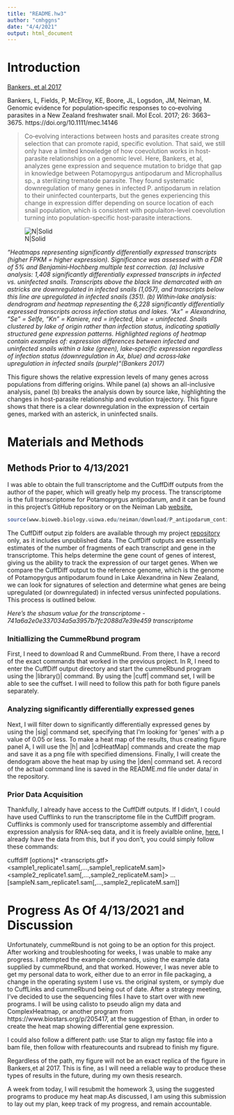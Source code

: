 ---
title: "README.hw3"
author: "cmhggns"
date: "4/4/2021"
output: html_document
---

# Introduction

[Bankers, et al 2017](https://onlinelibrary.wiley.com/doi/epdf/10.1111/mec.14146)

Bankers, L, Fields, P, McElroy, KE, Boore, JL, Logsdon, JM, Neiman, M. Genomic evidence for population‐specific responses to co‐evolving parasites in a New Zealand freshwater snail. 
Mol Ecol. 2017; 26: 3663– 3675. https://doi.org/10.1111/mec.14146

>Co‐evolving interactions between hosts and parasites create strong selection that can promote rapid, specific evolution. That said, we still only have a limited knowledge of how coevolution
 works in host-parasite relationships on a genomic level. Here, Bankers, et al, analyzes gene expression and sequence mutation to bridge that gap in knowledge between Potamopyrgus antipodarum
 and Microphallus sp., a sterilizing trematode parasite. They found systematic downregulation of many genes in infected P. antipodarum in relation to their uninfected counterparts, but the
 genes experiencing this change in expression differ depending on source location of each snail population, which is consistent with populaiton-level coevolution turning into population-specific
 host-parasite interactions.


![N|Solid](https://onlinelibrary.wiley.com/cms/asset/a8e764af-bab5-4fd6-b0c5-89c880344feb/mec14146-fig-0001-m.jpg)


*"Heatmaps representing significantly differentially expressed transcripts (higher FPKM = higher expression). Significance was assessed with a
 FDR of 5% and Benjamini‐Hochberg multiple test correction. (a) Inclusive analysis: 1,408 significantly differentially expressed transcripts in
 infected vs. uninfected snails. Transcripts above the black line demarcated with an astricks are downregulated in infected snails (1,057), and
 transcripts below this line are upregulated in infected snails (351). (b) Within‐lake analysis: dendrogram and heatmap representing the 6,228
 significantly differentially expressed transcripts across infection status and lakes. “Ax” = Alexandrina, “Se” = Selfe, “Kn” = Kaniere, red = infected,
 blue = uninfected. Snails clustered by lake of origin rather than infection status, indicating spatially structured gene expression patterns. Highlighted
 regions of heatmap contain examples of: expression differences between infected and uninfected snails within a lake (green), lake‐specific expression
 regardless of infection status (downregulation in Ax, blue) and across‐lake upregulation in infected snails (purple)"(Bankers 2017)*

This figure shows the relative expression levels of many genes across populations from differing origins.
 While panel (a) shows an all-inclusive analysis, panel
 (b) breaks the analysis down by source lake, highlighting the changes in host-parasite relationship and evolution trajectory. This figure shows 
 that there is a clear downregulation in the expression of certain genes, marked with an asterick, in uninfected snails.

# Materials and Methods

## Methods Prior to 4/13/2021

I was able to obtain the full transcriptome and the CuffDiff outputs from the author of the paper, which will greatly help my process. The 
transcriptome is the full transcriptome for Potamopyrgus antipodarum, and it can be found in this project's GitHub repository or on the Neiman Lab [website.](http://bioweb.biology.uiowa.edu/neiman/Potamomics.php)

```{r}
source(www.bioweb.biology.uiowa.edu/neiman/download/P_antipodarum_contig_sequences.fasta)
```

The CuffDiff output zip folders are available through my project [repository](https://github.com/Intro-Sci-Comp-UIowa/biol-4386-course-project-cmhggns/tree/main/data) only, as it includes unpublished data.
The CuffDiff outputs are essentially estimates of the number of fragments of each transcript and gene in the transcriptome. This helps determine
the gene count of genes of interest, giving us the ability to track the expression of our target genes. When we compare the CuffDiff output to 
the reference genome, which is the genome of Potamopyrgus antipodarum found in Lake Alexandrina in New Zealand, we can look for signatures of selection
and determine what genes are being upregulated (or downregulated) in infected versus uninfected populations. This process is outlined below.


*Here's the shasum value for the transcriptome - 741a6a2e0e337034a5a3957b7fc2088d7e39e459  transcriptome*

### Initiallizing the CummeRbund program
First, I need to download R and CummeRbund. From there, I have a record of the exact commands that worked in the previous project.
In R, I need to enter the CuffDiff output directory and start the cummeRbund program using the |library()| command. By using the |cuff| command set, 
I will be able to see the cuffset. I will need to follow this path for both figure panels separately.

### Analyzing significantly differentially expressed genes
Next, I will filter down to significantly differentially expressed genes by using the |sig| command set, specifying that I'm looking for 'genes' with
a p value of 0.05 or less. To make a heat map of the results, thus creating figure panel A, I will use the |h| and |cdHeatMap| commands and create
the map and save it as a png file with specified dimensions. Finally, I will create the dendogram above the heat map by using the |den| command set.
A record of the actual command line is saved in the README.md file under data/ in the repository.

### Prior Data Acquisition
Thankfully, I already have access to the CuffDiff outputs. If I didn't, I could have used Cufflinks to run the transcriptome file in the CuffDiff
program. Cufflinks is commonly used for transcriptome assembly and differential expression analysis for RNA-seq data, and it is freely avialble
online, [here.](http://cole-trapnell-lab.github.io/cufflinks/cuffdiff/) I already have the data from this, but if you don't, you could simply
follow these commands:

cuffdiff [options]* <transcripts.gtf> \
<sample1_replicate1.sam[,…,sample1_replicateM.sam]> \
<sample2_replicate1.sam[,…,sample2_replicateM.sam]> … \
[sampleN.sam_replicate1.sam[,…,sample2_replicateM.sam]]


# Progress As Of 4/13/2021 and Discussion

Unfortunately, cummeRbund is not going to be an option for this project. After working and troubleshooting for weeks, I was unable to make any progress. I attempted the example commands, using the example data supplied by cummeRbund, and that worked. However, I was never able to get my personal data to work, either due to an error in file packaging, a change in the operating system I use vs. the original system, or symply due to CuffLinks and cummeRbund being out of date. After a strategy meeting, I've decided to use the sequencing files I have to start over with new programs. I will be using calisto to pseudo align my data and ComplexHeatmap, or another program from https://www.biostars.org/p/205417, at the suggestion of Ethan, in order to create the heat map showing differential gene expression. 

I could also follow a different path: use Star to align my fastqc file into a bam file, then follow with rfeaturecounts and rsubread to finish my figure.

Regardless of the path, my figure will not be an exact replica of the figure in Bankers,et al 2017. This is fine, as I will need a reliable way to produce these types of results in the future, during my own thesis research.

A week from today, I will resubmit the homework 3, using the suggested programs to produce my heat map.As discussed, I am using this submission to lay out my plan, keep track of my progress, and remain accountable.
